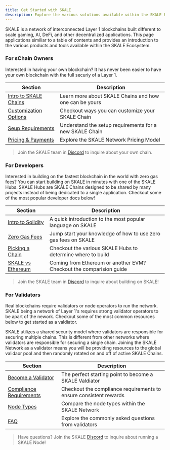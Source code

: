 ```yaml
---
title: Get Started with SKALE
description: Explore the various solutions available within the SKALE Ecosystem
---
```



SKALE is a network of interconnected Layer 1 blockchains built different
to scale gaming, AI, DeFi, and other decentralized applications. This page applications
similiar to a table of contents and provides an introduction to the various products and tools
available within the SKALE Ecosystem.

### For sChain Owners

Interested in having your own blockchain? It has never been easier to have your own
blockchain with the full securiy of a Layer 1.

| Section | Description |
| ------- | ----------- |
| [Intro to SKALE Chains](/run-a-skale-chain/intro-to-schains) | Learn more about SKALE Chains and how one can be yours |
| [Customization Options](/run-a-skale-chain/customize-schain) | Checkout ways you can customize your SKALE Chain |
| [Seup Requirements](/run-a-skale-chain/setup-requirements) | Understand the setup requirements for a new SKALE Chain |
| [Pricing &amp; Payments](/run-a-skale-chain/pricing-and-payments) | Explore the SKALE Network Pricing Model |

> Join the SKALE team in [Discord](https://discord.gg/skale) to inquire about your own chain.

### For Developers

Interested in building on the fastest blockchain in the world with zero gas fees?
You can start building on SKALE in minutes with one of the SKALE Hubs. SKALE Hubs are SKALE Chains
designed to be shared by many projects instead of being dedicated to a single application. Checkout some of the most
popular developer docs below!

| Section | Description |
| ------- | ----------- |
| [Intro to Solidity](/building-applications/intro-to-solidity) | A quick introduction to the most popular language on SKALE |
| [Zero Gas Fees](/building-applications/gas-fees) | Jump start your knowledge of how to use zero gas fees on SKALE |
| [Picking a Chain](/building-applications/picking-a-chain) | Checkout the various SKALE Hubs to determine where to build |
| [SKALE vs Ethereum](/building-applications/skale-vs-ethereum) | Coming from Ethereum or another EVM? Checkout the comparision guide |

> Join the SKALE team in [Discord](https://discord.gg/skale) to inquire about building on SKALE!

### For Validators

Real blockchains require validators or node operators to run the network. SKALE being a network of Layer 1's
requires strong validator operators to be apart of the nework. Checkout some of the most common resources below
to get started as a valdiator.

<Aside type="note">
    SKALE utilizes a shared security model where validators are responsible for securing multiple chains.
    This is different from other networks where validators are responsible for securing a single chain.
    Joining the SKALE Network as a validator means you will be providing resources to the global validaor pool
    and then randomly rotated on and off of active SKALE Chains.
</Aside>

| Section | Description |
| ------- | ----------- |
| [Become a Validator](/run-a-skale-node/become-a-validator) | The perfect starting point to become a SKALE Valdiator |
| [Compliance Requirements](/building-applications/compliance-requirements) |  Checkout the compliance requirements to ensure consistent rewards |
| [Node Types](/building-applications/node-types) | Compare the node types within the SKALE Network |
| [FAQ](/building-applications/faq) | Explore the commonly asked questions from validators |

> Have questions? Join the SKALE [Discord](https://discord.gg/skale) to inquire about running a SKALE Node!